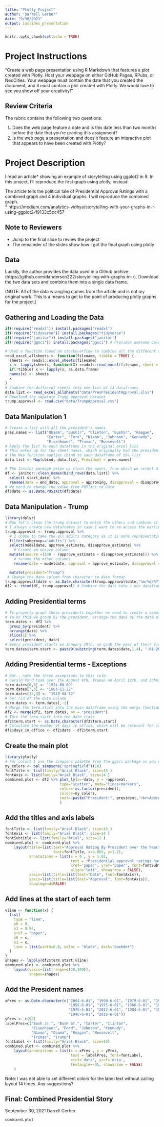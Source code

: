 ```yaml
---
title: "Plotly Project"
author: "Darrell Gerber"
date: "9/30/2021"
output: ioslides_presentation
---
```


```r
knitr::opts_chunk$set(echo = TRUE)
```

# Project Instructions

"Create a web page presentation using R Markdown that features a plot
created with Plotly. Host your webpage on either GitHub Pages, RPubs, or
NeoCities. Your webpage must contain the date that you created the
document, and it must contain a plot created with Plotly. We would love
to see you show off your creativity! "

## Review Criteria

The rubric contains the following two questions:

1.  Does the web page feature a date and is this date less than two
    months before the date that you're grading this assignment?
2.  Is the web page a presentation and does it feature an interactive plot
that appears to have been created with Plotly?

# Project Description

I read an article* showing an example of storytelling using ggplot2 in R. In this project, I'll reproduce the first graph using plotly, instead.  
  
The article tells the political tale of Presidential Approval Ratings with a combined graph and 4 individual graphs. I will reproduce the combined graph.  
 * https://medium.com/analytics-vidhya/storytelling-with-your-graphs-in-r-using-ggplot2-f9133c5cc457
 
## Note to Reviewers
- Jump to the final slide to review the project
- The remainder of the slides show how I got the final graph using plotly

## Data
Luckily, the author provides the data used in a Github archive (https://github.com/danderson222/storytelling-with-graphs-in-r). Download the two data sets and combine them into a single data frame.

(NOTE: All of the data wrangling comes from the article and is not my original work. This is a means to get to the point of producing plotly graphs for the project.)

## Gathering and Loading the Data
```r
if(!require("readxl")) install.packages("readxl") 
if(!require("tidyverse")) install.packages("tidyverse") 
if(!require("janitor")) install.packages("janitor") 
if(!require("ggsci")) install.packages("ggsci") # Provides awesome color palettes

# Used a function found on stackoverflow to combine all the different sheets of an excel file into a list 
read_excel_allsheets <- function(filename, tibble = TRUE) {
  sheets <- readxl::excel_sheets(filename)
  x <- lapply(sheets, function(X) readxl::read_excel(filename, sheet = X))
  if(!tibble) x <- lapply(x, as.data.frame)
  names(x) <- sheets
  x
}
# Combine the different sheets into one list of 13 dataframes
data.list <- read_excel_allsheets("data/PrevPresidentApproval.xlsx")
# Download the separate Trump approval dataset
trump.approval <- read.csv("data/TrumpApproval.csv")
```

## Data Manipulation 1
```r
# Create a list with all the president's names
pres.names <- list("Obama", "BushJr", "Clinton", "BushSr", "Reagan", 
                   "Carter", "Ford", "Nixon", "Johnson", "Kennedy",
                   "Eisenhower", "Truman", "Roosevelt")
# Apply the list to each dataframe in the original excel list
# This makes up for the sheet names, which originally had the president names
# the Map function applies cbind to each dataframe of the list
data.list <- Map(cbind, data.list, President = pres.names) 

# The Janitor package helps us clean the names, from which we select all the columns except for the polling start date (taking the end date instead). Then we rename the columns with the rename() function
df <- janitor::clean_names(bind_rows(data.list)) %>%
  select(-start_date) %>%
  rename(date = end_date, approval = approving, disapproval = disapproving, unsure = unsure_no_data) 
# We need to change the value from POSIXct to Date
df$date <- as.Date.POSIXct(df$date) 
```  

## Data Manipulation - Trump
```r
library(dplyr)
# Now let's clean the trump dataset to match the others and combine it into a new dataframe
# I always create new dataframes in case I want to re-access the earlier data without loading it all in again
trump.approval <- trump.approval %>% 
  # I chose to take the all adults category as it is more representative of the country
  filter(subgroup=="Adults") %>% 
  select(modeldate, approve_estimate, disapprove_estimate) %>%
    # Create an unsure column
  mutate(unsure =(100 - (approve_estimate + disapprove_estimate))) %>% 
    # rename the other columns  
    rename(date = modeldate, approval = approve_estimate, disapproval = disapprove_estimate) %>% 

  mutate(president="Trump")
 # Change the date column from character to date format
trump.approval$date <- as.Date.character(trump.approval$date,"%m/%d/%Y")
df2 <- rbind(df, trump.approval) # Combine the data into a new dataframe df2
```

## Adding Presidential terms  
```r
# To properly graph these presidents together we need to create a separate vector with the term dates for each president
# To do this we group by the president, arrange the data by the date of the polling and use the slice function to cut off the first polling entry, which is likely in their first year of presidency. Then select the two columns we need (president & date)
term.dates <- df2 %>%
  group_by(president) %>%
  arrange(date) %>%
  slice(1) %>% 
  select(president, date)
# Every president starts on January 20th, so grab the year of their first poll and change the term.date start to January 20th
term.dates$term.start <- paste0(substring(term.dates$date,1,4), "-01-20")
```
## Adding Presidential terms - Exceptions
```r
# But...note the three exceptions to this rule:
# Gerald Ford took over the August 9th, Truman on April 12th, and Johnson on November 22nd after Kennedy was assassinated
term.dates[6,3] <- "1974-08-09"
term.dates[7,3] <- "1963-11-22"
term.dates[13,3] <- "1945-04-12"
# Get rid of the date column
term.dates <- term.dates[,-2]
# Merge the term.start into the main dataframe using the merge function
df2 <- merge(df2, term.dates, by = "president") 
# Turn the term.start into the date class
df2$term.start <- as.Date.character(df2$term.start)
# Calculate the number of days in office, which will be relevant for later work!
df2$days_in_office <- df2$date - df2$term.start 
```

## Create the main plot
```r
library(plotly)
# For colors I use the simpsons palette from the ggsci package as you need a lot of colours for 14 different presidents!
my_colors <- pal_simpsons("springfield")(16)
fontTitle <- list(family="Arial Black", size=16 )
fontAxis <- list(family="Arial Black", size=14 )
combined.plot <- df2 %>% plot_ly(x=~date, y = ~approval,
                         type="scatter", mode="lines+markers",
                         color=~as.factor(president),
                         colors=my_colors,
                         text=~paste("President:", president,'<br>Approval:', approval)
                         ) 
```
## Add the titles and axis labels
```r
fontTitle <- list(family="Arial Black", size=16 )
fontAxis <- list(family="Arial Black", size=14 )
fontSubtitle <- list(family="Arial", size=12 )
combined.plot <- combined.plot %>% 
    layout(title=list(text="Approval Rating By President over the Years",
                      font=fontTitle, x=0.085, y=1.2),
           annotations = list(x = 0 , y = 1.03, 
                              text = "Presidential approval ratings have gone from a volatile rollercoaster like in Truman, Nixon \nor the tenures of both Bush's to a more stable, party-centric evaluation epitomized by Trump's term", 
                              xref='paper', yref='paper', font=fontSubtitle,
                              align="left", showarrow = FALSE), 
           xaxis=list(title=list(text="Date", font=fontAxis)),
           yaxis=list(title=list(text="Approval", font=fontAxis)),
           showlegend=FALSE) 

```
## Add lines at the start of each term
```r
vline <- function(x) {
  list(
    type = "line", 
    y0 = 0, 
    y1 = 0.94, 
    yref = "paper",
    x0 = x, 
    x1 = x, 
    line = list(width=0.8, color = "black", dash="dashdot")
  )
}
shapes <- lapply(df2$term.start,vline)
combined.plot <- combined.plot %>%
    layout(yaxis=list(range=c(20,109)),
           shapes=shapes)
```
## Add the President names
```r
xPres <- as.Date.character(c("2004-6-01", "1990-6-01", "1979-6-01", "1996-6-01",
                             "1958-6-01", "1975-6-01", "1966-6-01", "1962-6-01", 
                             "1970-6-01", "2012-6-01", "1984-6-01", "1942-6-01",
                             "1948-6-01", "2019-6-01"))
yPres <- c(98)
labelPres=c("Bush Jr.", "Bush Sr.", "Carter", "Clinton",
            "Eisenhower", "Ford", "Johnson", "Kennedy",
            "Nixon", "Obama", "Reagan", "Roosevelt",
            "Truman", "Trump")
fontLabel <- list(family="Arial Black", size=10)
combined.plot <- combined.plot %>% 
    layout(annotations = list(x = xPres , y = yPres, 
                              text = labelPres, font=fontLabel, 
                              xref='data', yref='data',
                              textangle=-45, showarrow = FALSE)
    )
```
Note: I was not able to set different colors for the label text without calling layout 14 times. Any suggestions?    

## Final: Combined Presidential Story
September 30, 2021
Darrell Gerber
```r
combined.plot
```


